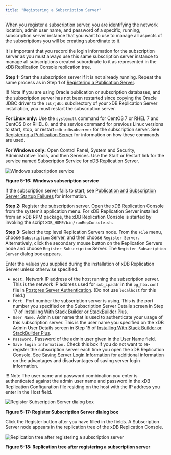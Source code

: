 ```yaml
---
title: "Registering a Subscription Server"
---
```


<div id="registering_subscription_server" class="registered_link"></div>

When you register a subscription server, you are identifying the network location, admin user name, and password of a specific, running, subscription server instance that you want to use to manage all aspects of the subscriptions you will be creating subordinate to it.

It is important that you record the login information for the subscription server as you must always use this same subscription server instance to manage all subscriptions created subordinate to it as represented in the xDB Replication Console replication tree.

**Step 1:** Start the subscription server if it is not already running. Repeat the same process as in Step 1 of [Registering a Publication Server](../02_creating_publication/01_registering_publication_server/#registering_publication_server).

!!! Note
    If you are using Oracle publication or subscription databases, and the subscription server has not been restarted since copying the Oracle JDBC driver to the `lib/jdbc` subdirectory of your xDB Replication Server installation, you must restart the subscription server.

**For Linux only:** Use the `systemctl` command for CentOS 7 or RHEL 7 and CentOS 8 or RHEL 8, and the service command for previous Linux versions to start, stop, or restart `edb-xdbsubserver` for the subscription server. See [Registering a Publication Server](../02_creating_publication/01_registering_publication_server/#registering_publication_server) for information on how these commands are used.

**For Windows only:** Open Control Panel, System and Security, Administrative Tools, and then Services. Use the Start or Restart link for the service named Subscription Service for xDB Replication Server.

![Windows subscription service](/../../images/image79.png)

**Figure 5-16: Windows subscription service**

If the subscription server fails to start, see [Publication and Subscription Server Startup Failures](../../10_appendix/03_resolving_problems/02_where_to_look_for_errors/#pub_and_sub_startup_failures) for information.

**Step 2:** Register the subscription server. Open the xDB Replication Console from the system’s application menu. For xDB Replication Server installed from an xDB RPM package, the xDB Replication Console is started by invoking the script `XDB_HOME/bin/runRepConsole.sh`.

**Step 3:** Select the top level Replication Servers node. From the `File` menu, choose `Subscription` Server, and then choose `Register Server`. Alternatively, click the secondary mouse button on the Replication Servers node and choose `Register Subscription` Server. The `Register Subscription Server` dialog box appears.

Enter the values you supplied during the installation of xDB Replication Server unless otherwise specified.

-   `Host.` Network IP address of the host running the subscription server. This is the network IP address used for `sub_ipaddr` in the `pg_hba.conf` file in [Postgres Server Authentication](../01_prerequisites/06_verifying_host_accessibility/#postgres_server_auth). (Do not use `localhost` for this field.)
-   `Port.` Port number the subscription server is using. This is the port number you specified on the Subscription Server Details screen in Step 17 of [Installing With Stack Builder or StackBuilder Plus](../../03_installation/01_installing_with_stackbuilder/#installing_with_stackbuilder).
-   `User Name.` Admin user name that is used to authenticate your usage of this subscription server. This is the user name you specified on the xDB Admin User Details screen in Step 15 of [Installing With Stack Builder or StackBuilder Plus](../../03_installation/01_installing_with_stackbuilder/#installing_with_stackbuilder).
-   `Password.` Password of the admin user given in the User Name field.
-   `Save login information.` Check this box if you do not want to re-register the subscription server each time you open the xDB Replication Console. See [Saving Server Login Information](../../04_intro_xdb_console/#saving_server_login_info) for additional information on the advantages and disadvantages of saving server login information.

!!! Note
    The user name and password combination you enter is authenticated against the admin user name and password in the xDB Replication Configuration file residing on the host with the IP address you enter in the Host field.

![Register Subscription Server dialog box](/../../images/image64.png)

**Figure 5-17: Register Subscription Server dialog box**

Click the Register button after you have filled in the fields. A Subscription Server node appears in the replication tree of the xDB Replication Console.

![Replication tree after registering a subscription server](/../../images/image80.png)

**Figure 5-18: Replication tree after registering a subscription server**
